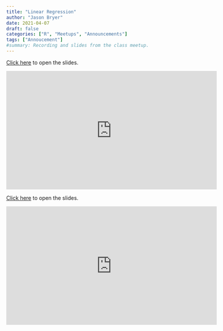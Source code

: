 ```yaml
---
title: "Linear Regression"
author: "Jason Bryer"
date: 2021-04-07
draft: false
categories: ["R", "Meetups", "Announcements"]
tags: ["Annoucement"]
#summary: Recording and slides from the class meetup.
---
```


[Click here](/slides/08-Linear_Regression.html#1) to open the slides.

<iframe width="560" height="315" src="https://www.youtube.com/embed/EUXDKpVLIY0" frameborder="0" allow="accelerometer; autoplay; clipboard-write; encrypted-media; gyroscope; picture-in-picture" allowfullscreen></iframe>

<!--more-->

[Click here](/slides/08-Linear_Regression.html#1) to open the slides.

<iframe width="560" height="315" src="https://www.youtube.com/embed/EUXDKpVLIY0" frameborder="0" allow="accelerometer; autoplay; clipboard-write; encrypted-media; gyroscope; picture-in-picture" allowfullscreen></iframe>

